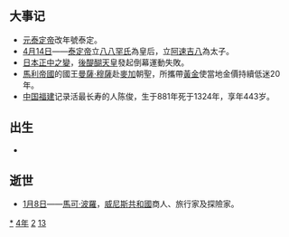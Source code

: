 {{yearTOC|1324|元'''[[泰定_(元泰定帝)|泰定]]元年'''；越南'''[[大慶_(陳明宗)|大慶]]十一年'''，'''[[開泰_(陳明宗)|開泰]]元年'''；日本'''[[元亨_(日本)|元亨]]四年'''，'''[[正中|正中]]元年'''}}
== 大事记 ==
*[[元泰定帝|元泰定帝]]改年號泰定。
*[[4月14日|4月14日]]——[[泰定帝|泰定帝]]立[[八不罕|八八罕氏]]為皇后，立[[元天順帝|阿速吉八]]為太子。
*[[日本|日本]][[正中之變|正中之變]]，[[後醍醐天皇|後醍醐天皇]]發起倒幕運動失敗。
*[[馬利帝國|馬利帝國]]的國王[[曼薩·穆薩|曼薩·穆薩]]赴[[麥加|麥加]]朝聖，所攜帶[[黃金|黃金]]使當地金價持續低迷20年。
*[[中國|中国]][[福建省|福建]]记录活最长寿的人陈俊，生于881年死于1324年，享年443岁。

== 出生 ==
*

== 逝世 ==
{{Wikisource year mention}}
*[[1月8日|1月8日]]——[[馬可·波羅|馬可·波羅]]，[[威尼斯共和國|威尼斯共和國]]商人、旅行家及探險家。

[[Category:1324年|*]]
[[Category:1320年代|4年]]
[[Category:14世纪各年|2]]
[[Category:甲子年|13]]